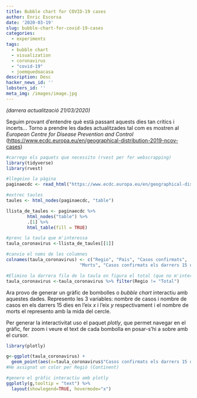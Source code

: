 ```yaml
---
title: Bubble chart for COVID-19 cases
author: Enric Escorsa
date: '2020-03-19'
slug: bubble-chart-for-covid-19-cases
categories:
  - experiments
tags:
  - bubble chart
  - visualization
  - coronavirus
  - "covid-19"
  - joemquedoacasa
description: Desc
hacker_news_id: ''
lobsters_id: ''
meta_img: /images/image.jpg
---
```


_(darrera actualització 21/03/2020)_

Seguim provant d'entendre què està passant aquests dies tan crítics i incerts...
Torno a prendre les dades actualitzades tal com es mostren al _European Centre for Disease Prevention and Control_ (<https://www.ecdc.europa.eu/en/geographical-distribution-2019-ncov-cases>)

```r
#carrego els paquets que necessito (rvest per fer webscrapping)
library(tidyverse)
library(rvest)

#llegeixo la pàgina
paginaecdc <- read_html("https://www.ecdc.europa.eu/en/geographical-distribution-2019-ncov-cases")

#extrec taules
taules <- html_nodes(paginaecdc, "table")

llista_de_taules <- paginaecdc %>%
        html_nodes("table") %>%
        .[1] %>%
        html_table(fill = TRUE)

#prenc la taula que m'interessa
taula_coronavirus <-llista_de_taules[[1]]

#canvio el noms de les columnes
colnames(taula_coronavirus) <- c("Regio", "Pais", "Casos confirmats",
                            "Morts", "Casos confirmats els darrers 15 dies")

#Elimino la darrera fila de la taula on figura el total	(que no m'interessa per generar el gràfic)
taula_coronavirus <-taula_coronavirus %>% filter(Regio != "Total") 
```


Ara provo de generar un gràfic de bombolles o _bubble chart_ interactiu amb aquestes dades.
Represento les 3 variables: nombre de casos i nombre de casos en els darrers 15 dies en l'eix _x_ i l'eix _y_ respectivament i el nombre de morts el represento amb la mida del cercle.

Per generar la interactivitat uso el paquet _plotly_, que permet navegar en el gràfic, fer zoom i veure el text de cada bombolla en posar-s'hi a sobre amb el cursor.

```r
library(plotly)

g<-ggplot(taula_coronavirus) +
  geom_point(aes(x=taula_coronavirus$"Casos confirmats els darrers 15 dies", y=taula_coronavirus$"Casos confirmats", size = taula_coronavirus$"Morts", stroke=0, fill=Regio, text = paste("País:", Pais, "<br>Casos:", taula_coronavirus$"Casos confirmats", "<br>Morts:", Morts)), alpha = 0.5, show.legend = FALSE) + scale_size(range = c(0.5, 40)) + labs(title="Distribució geogràfica del COVID-19", x = "Nous casos confirmats en els darrers 15 dies", y = "Casos confirmats") + theme_minimal()
#He assignat un color per Regió (Continent)

#genero el gràfic interactiu amb plotly
ggplotly(g,tooltip = "text") %>% 
  layout(showlegend=TRUE, hovermode="x")
```


